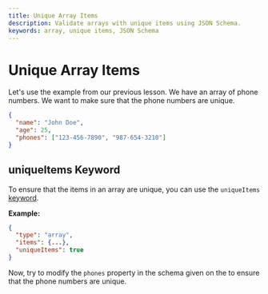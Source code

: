 ```yaml
---
title: Unique Array Items
description: Validate arrays with unique items using JSON Schema.
keywords: array, unique items, JSON Schema
---
```



# Unique Array Items

Let's use the example from our previous lesson.
We have an array of phone numbers. We want to make sure that the phone numbers are unique.


```json highlightLineStart={4}
{
  "name": "John Doe",
  "age": 25,
  "phones": ["123-456-7890", "987-654-3210"]
}
```

## uniqueItems Keyword

To ensure that the items in an array are unique, you can use the `uniqueItems` [keyword](https://json-schema.org/learn/glossary#keyword).

**Example:**

```json
{
  "type": "array",
  "items": {...},
  "uniqueItems": true
}
```

Now, try to modify the `phones` property in the schema given on the <SideEditorLink/> to ensure that the phone numbers are unique.